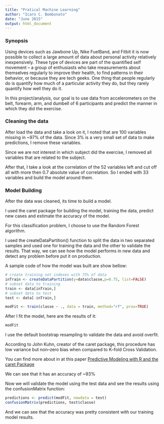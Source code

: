 ```yaml
---
title: "Pratical Machine Learning"
author: "Icaro C. Bombonato"
date: "June 2015"
output: html_document
---
```


### Synopsis
Using devices such as Jawbone Up, Nike FuelBand, and Fitbit it is now possible to collect a large amount of data about personal activity relatively inexpensively. These type of devices are part of the quantified self movement – a group of enthusiasts who take measurements about themselves regularly to improve their health, to find patterns in their behavior, or because they are tech geeks. One thing that people regularly do is quantify how much of a particular activity they do, but they rarely quantify how well they do it. 

In this project/analysis, our goal is to use data from accelerometers on the belt, forearm, arm, and dumbell of 6 participants and predict the manner in which they did the exercise.

### Cleaning the data

After load the data and take a look on it, I noted that are 100 variables missing in ~97% of the data. Since 3% is a very small set of data to make predictions, I remove these variables.

Since we are not interest in which subject did the exercise, I removed all variables that are related to the subject.

After that, I take a look at the correlation of the 52 variables left and cut off all with more then 0.7 absolute value of correlation. So I ended with 33 variables and build the model around them.

### Model Building

After the data was cleaned, its time to build a model.

I used the caret package for building the model, training the data, predict new cases and estimate the accuracy of the model.

For this classification problem, I choose to use the Random Forest algorithm.

I used the createDataPartition() function to split the data in two separated samples and used one for training the data and the other to validate the results. That way, we can see how the model performs in new data and detect any problem before put it on production.

A sample code of how the model was built are show bellow:

```r
# create training set indexes with 75% of data
inTrain <- createDataPartition(y=data$classe,p=0.75, list=FALSE)
# subset data to training
train <- data[inTrain,]
# subset data to test
test <- data[-inTrain,]

modFit <- train(classe ~ ., data = train, method="rf", prox=TRUE)
```

After I fit the model, here are the results of it:

```r
modFit
```

I use the default bootstrap resampling to validate the data and avoid overfit.

According to John Kuhn, creator of the caret package, this procedure has low variance but non–zero bias when compared to K–fold Cross Validation.

You can find more about in at this paper [Predictive Modeling with R and the caret Package](http://www.edii.uclm.es/~useR-2013/Tutorials/kuhn/user_caret_2up.pdf)

We can see that it has an accuracy of ~93%

Now we will validate the model using the test data and see the results using the confusionMatrix function:

```r
predictions <- predict(modFit, newdata = test)
confusionMatrix(predictions, test$classe)
```

And we can see that the accuracy was pretty consistent with our training model results.
